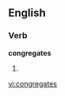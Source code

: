
==English==

===Verb===
'''congregates'''

# {{third-person singular of|[[congregate]]}}

[[vi:congregates]]